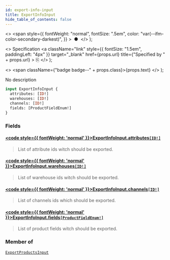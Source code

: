 ```yaml
---
id: export-info-input
title: ExportInfoInput
hide_table_of_contents: false
---
```


  <>
    <span
      style={{
        fontWeight: "normal",
        fontSize: ".5em",
        color: "var(--ifm-color-secondary-darkest)",
      }}
    >
      &nbsp;●&nbsp;
    </span>
  </>
);

  <>
    Specification
    <a
      className="link"
      style={{ fontSize: "1.5em", paddingLeft: "4px" }}
      target="\_blank"
      href={props.url}
      title={"Specified by " + props.url}
    >
      ⎘
    </a>
  </>
);

  <>
    <span className={"badge badge--" + props.class}>{props.text}</span>
  </>
);

No description

```graphql
input ExportInfoInput {
  attributes: [ID!]
  warehouses: [ID!]
  channels: [ID!]
  fields: [ProductFieldEnum!]
}
```

### Fields

#### [<code style={{ fontWeight: 'normal' }}>ExportInfoInput.<b>attributes</b></code>](#)<Bullet />[`[ID!]`](../../../api-reference/miscellaneous/scalars/id) <Badge class="secondary" text="list"/> <Badge class="secondary" text="scalar"/>

> List of attribute ids witch should be exported.

#### [<code style={{ fontWeight: 'normal' }}>ExportInfoInput.<b>warehouses</b></code>](#)<Bullet />[`[ID!]`](../../../api-reference/miscellaneous/scalars/id) <Badge class="secondary" text="list"/> <Badge class="secondary" text="scalar"/>

> List of warehouse ids witch should be exported.

#### [<code style={{ fontWeight: 'normal' }}>ExportInfoInput.<b>channels</b></code>](#)<Bullet />[`[ID!]`](../../../api-reference/miscellaneous/scalars/id) <Badge class="secondary" text="list"/> <Badge class="secondary" text="scalar"/>

> List of channels ids which should be exported.

#### [<code style={{ fontWeight: 'normal' }}>ExportInfoInput.<b>fields</b></code>](#)<Bullet />[`[ProductFieldEnum!]`](../../../api-reference/products/enums/product-field-enum) <Badge class="secondary" text="list"/> <Badge class="secondary" text="enum"/>

> List of product fields witch should be exported.

### Member of

[`ExportProductsInput`](../../../api-reference/products/inputs/export-products-input) <Badge class="secondary" text="input"/>
